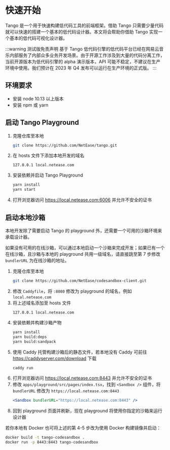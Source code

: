 
# 快速开始

Tango 是一个用于快速构建低代码工具的前端框架。借助 Tango 只需要少量代码就可以快速的搭建一个基本的低代码设计器。本文将会帮助你借助 Tango 实现一个基本的低代码可视化设计器。

:::warning 测试版免责声明
基于 Tango 低代码引擎的低代码平台已经在网易云音乐内部服务了内部众多业务开发场景。由于开源工作涉及到大量的代码分离工作，当前开源版本为低代码引擎的 alpha 演示版本，API 可能不稳定，不建议在生产环境中使用。我们预计在 2023 年 Q4 发布可以运行在生产环境的正式版。
:::

## 环境要求

- 安装 node 10.13 以上版本
- 安装 npm 或 yarn

## 启动 Tango Playground

1.  克隆仓库至本地
    ```sh
    git clone https://github.com/NetEase/tango.git
    ```
2.  在 hosts 文件下添加本地开发的域名
    ```hosts
    127.0.0.1 local.netease.com
    ```
3.  安装依赖并启动 Tango Playground
    ```sh
    yarn install
    yarn start
    ```
4.  打开浏览器访问 <https://local.netease.com:6006> 并允许不安全的证书

## 启动本地沙箱

本地开发除了需要启动 Tango 的 playground 外，还需要一个可用的沙箱环境来承载设计器。

如果没有可用的在线沙箱，可以通过本地启动一个沙箱来完成开发；如果已有一个在线沙箱，且沙箱与本地的 playground 共用一级域名，请直接跳至第 7 步修改 `bundlerURL` 为在线沙箱的地址。

1.  克隆仓库至本地
    ```sh
    git clone https://github.com/NetEase/codesandbox-client.git
    ```
2.  修改 `Caddyfile`，将 `:8080` 修改为 playground 的域名，例如 `local.netease.com`
3.  将上述域名添加至 hosts 文件
    ```hosts
    127.0.0.1 local.netease.com
    ```
4.  安装依赖并构建沙箱产物
    ```sh
    yarn install
    yarn build:deps
    yarn build:sandpack
    ```
5.  使用 Caddy 托管构建沙箱后的静态文件，若本地没有 Caddy 可前往 <https://caddyserver.com/download> 下载
    ```sh
    caddy run
    ```
6.  打开浏览器访问 <https://local.netease.com:8443> 并允许不安全的证书
7.  修改 `apps/playground/src/pages/index.tsx`，找到 `<Sandbox />` 组件，将 `bundlerURL` 修改为 `https://local.netease.com:8443`
    ```jsx
    <Sandbox bundlerURL="https://local.netease.com:8443" />
    ```
8.  回到 playground 页面并刷新，现在 playground 将使用你指定的沙箱来运行设计器

若你本地有 Docker 也可将上述的第 4-5 步改为使用 Docker 构建镜像并启动：

```sh
docker build -t tango-codesandbox .
docker run -p 8443:8443 tango-codesandbox
```
